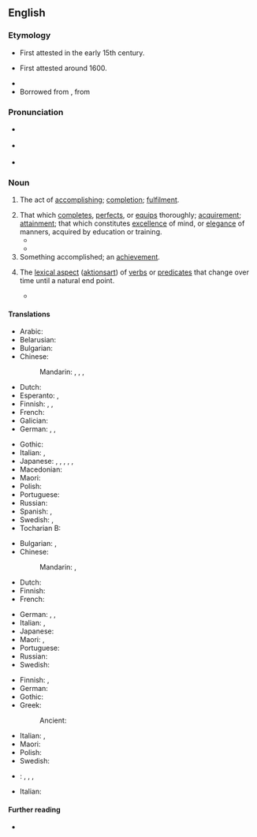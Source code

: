 ==English==

===Etymology===
* First attested in the early 15th century.
* {{sense|completes|perfects|equips}} First attested around 1600.
* {{suffix|en|accomplish|ment}}
* Borrowed from {{bor|en|fr|accomplissement}}, from {{m|fro|accomplir}}

===Pronunciation===
* {{a|RP}} {{IPA|en|/ə.ˈkʌm.plɪʃ.mənt/}}
* {{a|GA}} {{IPA|en|/ə.ˈkɑm.plɪʃ.mənt/}}
* {{audio|en|En-us-accomplishment.ogg|Audio (US)}}

===Noun===
{{en-noun|~}}

# The act of [[accomplish]]ing; [[completion]]; [[fulfilment]].
#: {{usex|en|the '''accomplishment''' of an enterprise, of a prophecy, etc}}
# That which [[complete]]s, [[perfect]]s, or [[equip]]s thoroughly; [[acquirement]]; [[attainment]]; that which constitutes [[excellence]] of mind, or [[elegance]] of manners, acquired by education or training.
#* {{quote-book|en|1763|{{w|Charles Churchill (satirist)|Charles Churchill}}|The Ghost|section=Book III|passage=I’ll make a proof how I advance in / My new '''accomplishment''' of dancing.}}
#* {{quote-book|en|1782|{{w|William Cowper}}|The Progress of Error|passage='''Accomplishments''' have taken virtue’s place, / And wisdom falls before exterior grace ;}}
# Something accomplished; an [[achievement]].
#: {{ux|en|Increasing sales by 20% in the last quarter was seen as a major '''accomplishment''' for the business.}}
# {{lb|en|grammar|semantics}} The [[lexical aspect]] ([[aktionsart]]) of [[verb]]s or [[predicate]]s that change over time until a natural end point.
#* {{quote-book|en|1997|Robert van Valin and Randy LaPolla|Syntax||183-84|Thus it is attested that some children have taken an '''accomplishment''' verb like ''disappear'', which does not have a causative counterpart, and used it as a causative '''accomplishment''' in sentences like ''He disappeared it'', i.e. ‘He made it disappear.’||url=https://books.google.com/books?id=DxcrbgT1_oMC&pg=183}}

====Translations====
{{trans-top|the act of accomplishing}}
* Arabic: {{t|ar|تَنْفِيذ|m}}
* Belarusian: {{t|be|дасягне́нне|n|sc=Cyrl}}
* Bulgarian: {{t+|bg|постиже́ние|n}}
* Chinese:
*: Mandarin: {{t+|cmn|成就|tr=chéngjiù|sc=Hani}}, {{t+|cmn|成果|tr=chéngguǒ|sc=Hani}}, {{t+|cmn|成績|sc=Hani}}, {{t+|cmn|成绩|tr=chéngjì|sc=Hani}}
* Dutch: {{t+|nl|voltooiing|f}}
* Esperanto: {{t|eo|plenumo}}, {{t|eo|kompletigo}}
* Finnish: {{t+|fi|toteuttaminen}}, {{t+|fi|toteutuminen}}, {{t|fi|aikaansaanti}}
* French: {{t+|fr|accomplissement|m}}
* Galician: {{t|gl|logro|m}}
* German: {{t+|de|Ausführung|f}} {{t+|de|Durchführung|f}}, {{t|de|Vollendung|f}}, {{t+|de|Erfüllung|f}}
{{trans-mid}}
* Gothic: {{t|got|𐍅𐌰𐌿𐍂𐍃𐍄𐍅|n}}
* Italian: {{t+|it|realizzazione|f}}, {{t+|it|attuazione|f}}
* Japanese: {{t|ja|遂行|tr=すいこう, suikō|sc=Jpan}}, {{t+|ja|達成|tr=たっせい, tassei|sc=Jpan}}, {{t+|ja|到達|tr=とうたつ, tōtatsu|sc=Jpan}}, {{t+|ja|業績|tr=ぎょうせき, gyōseki|sc=Jpan}}, {{t+|ja|成果|tr=せいか, seika|sc=Jpan}}, {{t+|ja|成績|tr=せいせき, seiseki|sc=Jpan}}
* Macedonian: {{t|mk|достигнување|n}}
* Maori: {{t|mi|whakatutukitanga}}
* Polish: {{t+|pl|osiągnięcie|n}}
* Portuguese: {{t+|pt|realização|f}}
* Russian: {{t+|ru|достиже́ние|n}}
* Spanish: {{t+|es|logro|m}}, {{t+|es|éxito|m}}
* Swedish: {{t+|sv|fullbordan|c}}, {{t+|sv|utförande|n}}
* Tocharian B: {{t|txb|yāmor}}
{{trans-bottom}}

{{trans-top|that which completes}}
* Bulgarian: {{t+|bg|завършване|n}}, {{t+|bg|изпълнение|n}}
* Chinese:
*: Mandarin: {{t+|cmn|結束|sc=Hani}}, {{t+|cmn|结束|tr=jiéshù|sc=Hani}}
* Dutch: {{t+|nl|prestatie|f}}
* Finnish: {{t+|fi|saavutus}}
* French: {{t+|fr|accomplissement|m}}
{{trans-mid}}
* German: {{t+|de|Fertigkeit|f}}, {{t+|de|Errungenschaft|f}}, {{t+|de|Fähigkeit|f}}
* Italian: {{t+|it|completamento|m}}, {{t|it|concretizzazione|f}}
* Japanese: {{t+|ja|実績|tr=じっせき, jisseki|sc=Jpan}}
* Maori: {{t|mi|whakatutukitanga}}, {{t|mi|haumāuiui}}
* Portuguese: {{t+|pt|realização|f}}
* Russian: {{t+|ru|заверше́ние|n}}
* Swedish: {{t+|sv|bedrift|c}}
{{trans-bottom}}

{{trans-top|achievement}}
* Finnish: {{t+|fi|aikaansaannos}}, {{t+|fi|saavutus}}
* German: {{t+|de|Leistung|f}}
* Gothic: {{t|got|𐍄𐌰𐌿𐌹|n}}
* Greek:
*: Ancient: {{t|grc|κατόρθωμα|n}}
{{trans-mid}}
* Italian: {{t+|it|risultato|m}}, {{t+|it|traguardo|m}}
* Maori: {{t|mi|haumāuiui}}
* Polish: {{t+|pl|osiągnięcie|n}}
* Swedish: {{t+|sv|bedrift|c}}
{{trans-bottom}}

{{checktrans-top}}
* {{ttbc|id}}: {{t+|id|hasil}}, {{t|id|[[hasil]] [[jerih payah]]}}, {{t|id|[[prestasi]]}}, {{t|id|[[hasil]] [[yang]] [[capai|dicapai]]}}
{{trans-mid}}
* Italian: {{t+check|it|talento|m}}
{{trans-bottom}}

====Further reading====
* {{R:Webster 1913}}